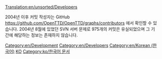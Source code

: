 [[Translation:en/unsorted/Developers]]


2004년 이후 커밋 작성자는 GitHub https://github.com/OpenTTD/OpenTTD/graphs/contributors 에서 확인할 수 있습니다. 2004년 8월에 있었던 SVN 서버 문제로 975개의 커밋은 유실되었으며 그 기간에 해당하는 정보는 존재하지 않습니다.

[[Category:en/Development]]
[[Category:en/Developers]]
[[Category:en/Korean (한국어)]]
[[Category:en/Articles in other languages|KO]]
[[Category:ko/한국어 문서]]